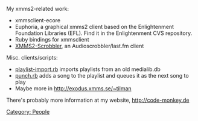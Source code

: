 My xmms2-related work:
* xmmsclient-ecore
* Euphoria, a graphical xmms2 client based on the Enlightenment Foundation Libraries (EFL). Find it in the Enlightenment CVS repository.
* Ruby bindings for xmmsclient
* [[Client:XMMS2-Scrobbler | XMMS2-Scrobbler]], an Audioscrobbler/last.fm client

Misc. clients/scripts:
* [http://exodus.xmms.se/~tilman/playlist-import.rb playlist-import.rb] imports playlists from an old medialib.db
* [http://exodus.xmms.se/~tilman/punch.rb punch.rb] adds a song to the playlist and queues it as the next song to play
* Maybe more in http://exodus.xmms.se/~tilman

There's probably more information at my website, http://code-monkey.de

[[Category: People]]